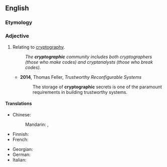 ==English==

===Etymology===
{{suffix|cryptography|ic|lang=en}}

===Adjective===
{{en-adj|-}}

# Relating to [[cryptography]].
#: ''The '''cryptographic''' community includes both cryptographers (those who make codes) and cryptanalysts (those who break codes).''
#* '''2014''', Thomas Feller, ''Trustworthy Reconfigurable Systems''
#*: The storage of '''cryptographic''' secrets is one of the paramount requirements in building trustworthy systems.

====Translations====
{{trans-top}}
* Chinese:
*: Mandarin: {{t|cmn|[[密碼學]][[的]]}}, {{t|cmn|[[密码学]][[的]]|tr=mìmǎxué de}}
* Finnish: {{t-needed|fi}}
* French: {{t+|fr|cryptographique}}
{{trans-mid}}
* Georgian: {{t|ka|კრიპტოგრაფიული}}
* German: {{t+|de|kryptographisch}}
* Italian: {{t+|it|crittografico}}
{{trans-bottom}}